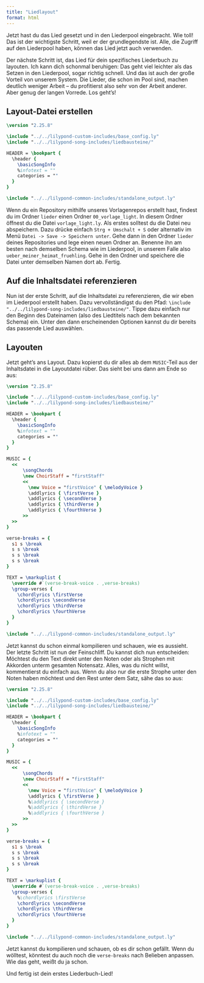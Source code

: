 ```yaml
---
title: "Liedlayout"
format: html
---
```


Jetzt hast du das Lied gesetzt und in den Liederpool eingebracht. Wie toll! Das ist der wichtigste Schritt, weil er der grundlegendste ist. Alle, die Zugriff auf den Liederpool haben, können das Lied jetzt auch verwenden.

Der nächste Schritt ist, das Lied für dein spezifisches Liederbuch zu layouten. Ich kann dich schonmal beruhigen: Das geht viel leichter als das Setzen in den Liederpool, sogar richtig schnell. Und das ist auch der große Vorteil von unserem System. Die Lieder, die schon im Pool sind, machen deutlich weniger Arbeit – du profitierst also sehr von der Arbeit anderer. Aber genug der langen Vorrede. Los geht’s!

## Layout-Datei erstellen

``` lilypond
\version "2.25.8"

\include "../../lilypond-custom-includes/base_config.ly"
\include "../../lilypond-song-includes/liedbausteine/"

HEADER = \bookpart {
  \header {
    \basicSongInfo
    %infotext = ""
    categories = ""
  }
}

\include "../../lilypond-common-includes/standalone_output.ly"
```

Wenn du ein Repository mithilfe unseres Vorlagenrepos erstellt hast, findest du im Ordner `lieder` einen Ordner `00_vorlage_light`. In diesem Ordner öffnest du die Datei `vorlage_light.ly`. Als erstes solltest du die Datei neu abspeichern. Dazu drücke einfach `Strg + Umschalt + S` oder alternativ im Menü `Datei -> Save -> Speichern unter`. Gehe dann in den Ordner `lieder` deines Repositories und lege einen neuen Ordner an. Benenne ihn am besten nach demselben Schema wie im Liederpool, in unserem Falle also `ueber_meiner_heimat_fruehling`. Gehe in den Ordner und speichere die Datei unter demselben Namen dort ab. Fertig.

## Auf die Inhaltsdatei referenzieren

Nun ist der erste Schritt, auf die Inhaltsdatei zu referenzieren, die wir eben im Liederpool erstellt haben. Dazu vervollständigst du den Pfad: `\include "../../lilypond-song-includes/liedbausteine/"`. Tippe dazu einfach nur den Beginn des Dateinamen (also des Liedtitels nach dem bekannten Schema) ein. Unter den dann erscheinenden Optionen kannst du dir bereits das passende Lied auswählen.

## Layouten

Jetzt geht’s ans Layout. Dazu kopierst du dir alles ab dem `MUSIC`-Teil aus der Inhaltsdatei in die Layoutdatei rüber. Das sieht bei uns dann am Ende so aus:

``` lilypond
\version "2.25.8"

\include "../../lilypond-custom-includes/base_config.ly"
\include "../../lilypond-song-includes/liedbausteine/"

HEADER = \bookpart {
  \header {
    \basicSongInfo
    %infotext = ""
    categories = ""
  }
}

MUSIC = {
  <<
      \songChords
      \new ChoirStaff = "firstStaff"
      <<        
        \new Voice = "firstVoice" { \melodyVoice }
        \addlyrics { \firstVerse }
        \addlyrics { \secondVerse }
        \addlyrics { \thirdVerse }
        \addlyrics { \fourthVerse }
      >>
  >>
}

verse-breaks = {
  s1 s \break
  s s \break
  s s \break
  s s \break
}

TEXT = \markuplist {
  \override #`(verse-break-voice . ,verse-breaks)
  \group-verses {
    \chordlyrics \firstVerse
    \chordlyrics \secondVerse
    \chordlyrics \thirdVerse
    \chordlyrics \fourthVerse
  }
}

\include "../../lilypond-common-includes/standalone_output.ly"
```

Jetzt kannst du schon einmal kompilieren und schauen, wie es aussieht. Der letzte Schritt ist nun der Feinschliff. Du kannst dich nun entscheiden: Möchtest du den Text direkt unter den Noten oder als Strophen mit Akkorden unterm gesamten Notensatz. Alles, was du nicht willst, kommentierst du einfach aus. Wenn du also nur die erste Strophe unter den Noten haben möchtest und den Rest unter dem Satz, sähe das so aus:

``` lilypond
\version "2.25.8"

\include "../../lilypond-custom-includes/base_config.ly"
\include "../../lilypond-song-includes/liedbausteine/"

HEADER = \bookpart {
  \header {
    \basicSongInfo
    %infotext = ""
    categories = ""
  }
}

MUSIC = {
  <<
      \songChords
      \new ChoirStaff = "firstStaff"
      <<        
        \new Voice = "firstVoice" { \melodyVoice }
        \addlyrics { \firstVerse }
        %\addlyrics { \secondVerse }
        %\addlyrics { \thirdVerse }
        %\addlyrics { \fourthVerse }
      >>
  >>
}

verse-breaks = {
  s1 s \break
  s s \break
  s s \break
  s s \break
}

TEXT = \markuplist {
  \override #`(verse-break-voice . ,verse-breaks)
  \group-verses {
    %\chordlyrics \firstVerse
    \chordlyrics \secondVerse
    \chordlyrics \thirdVerse
    \chordlyrics \fourthVerse
  }
}

\include "../../lilypond-common-includes/standalone_output.ly"
```

Jetzt kannst du kompilieren und schauen, ob es dir schon gefällt. Wenn du wölltest, könntest du auch noch die `verse-breaks` nach Belieben anpassen. Wie das geht, weißt du ja schon.

Und fertig ist dein erstes Liederbuch-Lied!
